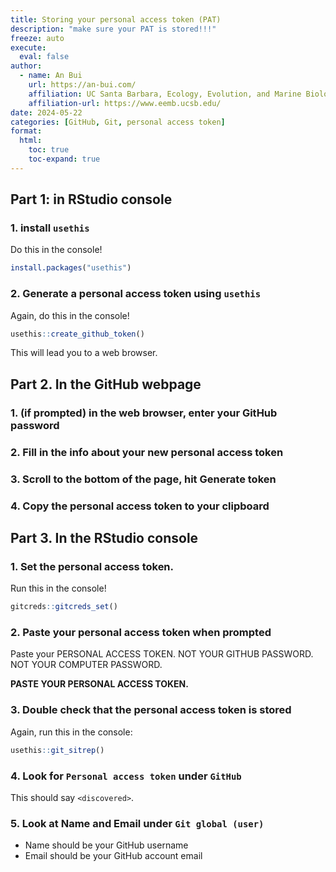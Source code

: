 ```yaml
---
title: Storing your personal access token (PAT)
description: "make sure your PAT is stored!!!"
freeze: auto
execute: 
  eval: false
author:
  - name: An Bui
    url: https://an-bui.com/
    affiliation: UC Santa Barbara, Ecology, Evolution, and Marine Biology
    affiliation-url: https://www.eemb.ucsb.edu/
date: 2024-05-22
categories: [GitHub, Git, personal access token]
format:
  html:
    toc: true
    toc-expand: true
---
```


## Part 1: in RStudio console

### 1. install `usethis`

Do this in the console!

```r
install.packages("usethis")
```

### 2. Generate a personal access token using `usethis`

Again, do this in the console!

```r
usethis::create_github_token()
```

This will lead you to a web browser.

## Part 2. In the GitHub webpage

### 1. (if prompted) in the web browser, enter your GitHub password

### 2. Fill in the info about your new personal access token

### 3. Scroll to the bottom of the page, hit Generate token

### 4. Copy the personal access token to your clipboard

## Part 3. In the RStudio console

### 1. Set the personal access token.

Run this in the console!

```r
gitcreds::gitcreds_set()
```

### 2. Paste your personal access token when prompted

Paste your PERSONAL ACCESS TOKEN. NOT YOUR GITHUB PASSWORD. NOT YOUR COMPUTER PASSWORD.  

**PASTE YOUR PERSONAL ACCESS TOKEN.**

### 3. Double check that the personal access token is stored

Again, run this in the console:

```r
usethis::git_sitrep()
```

### 4. Look for `Personal access token` under `GitHub`

This should say `<discovered>`.

### 5. Look at Name and Email under `Git global (user)`

- Name should be your GitHub username  
- Email should be your GitHub account email
